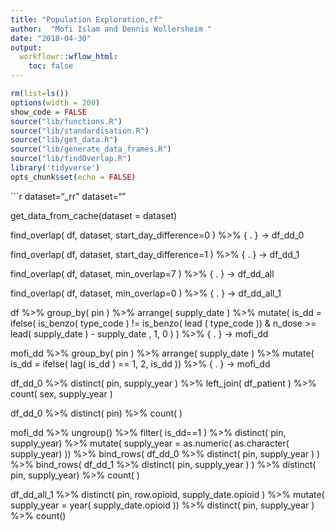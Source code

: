 ```yaml
---
title: "Population Exploration,rf"
author:  "Mofi Islam and Dennis Wollersheim "
date: "2018-04-30"
output:
  workflowr::wflow_html:
    toc: false
---
```


```r

rm(list=ls())
options(width = 200)
show_code = FALSE
source("lib/functions.R")
source("lib/standardisation.R")
source("lib/get_data.R")
source("lib/generate_data_frames.R")
source("lib/findOverlap.R")
library('tidyverse')
opts_chunk$set(echo = FALSE)

```


```r

dataset="_rr"
dataset=""

get_data_from_cache(dataset = dataset)

find_overlap( df, dataset, start_day_difference=0 ) %>% 
  { . } -> df_dd_0  

find_overlap( df, dataset, start_day_difference=1 ) %>% 
{ . } -> df_dd_1

find_overlap( df, dataset, min_overlap=7 ) %>% 
  { . } -> df_dd_all

find_overlap( df, dataset, min_overlap=0 ) %>% 
{ . } -> df_dd_all_1

df %>%
  group_by( pin ) %>%
  arrange( supply_date )  %>%
  mutate( is_dd = ifelse( is_benzo( type_code ) != is_benzo( lead ( type_code )) &
                        n_dose >= lead( supply_date ) - supply_date ,
                        1, 
                        0 
                      )
         )  %>%
  { . } -> mofi_dd

mofi_dd %>%
  group_by( pin ) %>%
  arrange( supply_date )  %>%
  mutate( is_dd = ifelse( lag( is_dd ) == 1, 2, is_dd )) %>% 
  { . } -> mofi_dd


df_dd_0 %>%
  distinct( pin, supply_year ) %>%
  left_join( df_patient ) %>%
  count( sex, supply_year )

df_dd_0 %>%
  distinct( pin) %>%
  count( )



mofi_dd %>%
  ungroup() %>%
  filter( is_dd==1 ) %>%
  distinct( pin, supply_year) %>%
  mutate( supply_year = as.numeric( as.character( supply_year) )) %>%
  bind_rows( df_dd_0 %>% distinct( pin, supply_year ) ) %>%
  bind_rows( df_dd_1 %>% distinct( pin, supply_year ) ) %>%
  distinct( pin, supply_year) %>%
  count( )

df_dd_all_1 %>%
  distinct( pin, row.opioid, supply_date.opioid ) %>%
  mutate( supply_year = year( supply_date.opioid )) %>%
  distinct( pin, supply_year ) %>%
  count()

  
